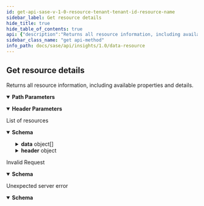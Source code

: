 ```yaml
---
id: get-api-sase-v-1-0-resource-tenant-tenant-id-resource-name
sidebar_label: Get resource details
hide_title: true
hide_table_of_contents: true
api: {"description":"Returns all resource information, including available properties and details.\n","operationId":"get-api-sase-v1.0-resource-tenant-tenant_id-resource_name","parameters":[{"description":"Name of the resource for which you want information. The supported\nresources are:\n\n  * site_current_status\n\n    Provides connection status information.\n\n  * alerts\n\n    Provides information on alerts raised by your tenant.\n","in":"path","name":"resource_name","required":true,"schema":{"type":"string"}},{"description":"Unique tenant ID.","in":"path","name":"tenant_id","required":true,"schema":{"type":"string"}},{"description":"Sub-tenant ID. This parameter is required only if a sub-tenant is configured.","in":"header","name":"Prisma-SubTenant","required":false,"schema":{"type":"string"}}],"responses":{"200":{"content":{"application/json":{"schema":{"description":"Resource Request response","properties":{"data":{"allOf":[{"items":{"properties":{"empty":{"type":"boolean"}},"type":"object"},"type":"array"},{"description":"Response Data","example":[{"average_property3":10.75,"property1":"value1","property2":10},{"average_property3":20.99,"property1":"value2","property2":25}]}]},"header":{"allOf":[{"properties":{"empty":{"type":"boolean"}},"type":"object"},{"description":"Response header","example":{"createdAt":"Fri Jan  1 00:00:00 PST 2021","name":"Response Name","requestId":"123e4567-e89b-12d3-a456-426614174000"}}]}},"required":["header","data"],"type":"object"}}},"description":"List of resources"},"400":{"content":{"application/json":{"schema":{"description":"Error Response","properties":{"details":{"description":"Error details","example":"Input value 'property1' is not valid","type":"string"},"errorCode":{"description":"Error code","example":"REST10001","type":"string"},"message":{"description":"Error Message","example":"Invalid input","type":"string"},"values":{"allOf":[{"items":{"type":"string"},"type":"array"},{"description":"Values in error details. Used to construct error in different language","example":["property1"]}]}},"required":["errorCode","message","details","values"],"type":"object"}}},"description":"Invalid Request"},"500":{"content":{"application/json":{"schema":{"description":"Error Response","properties":{"details":{"description":"Error details","example":"Input value 'property1' is not valid","type":"string"},"errorCode":{"description":"Error code","example":"REST10001","type":"string"},"message":{"description":"Error Message","example":"Invalid input","type":"string"},"values":{"allOf":[{"items":{"type":"string"},"type":"array"},{"description":"Values in error details. Used to construct error in different language","example":["property1"]}]}},"required":["errorCode","message","details","values"],"type":"object"}}},"description":"Unexpected server error"}},"tags":["DataResource"],"method":"get","path":"/api/sase/v1.0/resource/tenant/{tenant_id}/{resource_name}","servers":[{"url":"https://pa-us.api.prismaaccess.com"}],"info":{"contact":{},"description":"Manages standard data resources.\n","title":"Data Resource","version":"1.0"},"postman":{"name":"Get resource details","description":{"content":"Returns all resource information, including available properties and details.\n","type":"text/plain"},"url":{"path":["api","sase","v1.0","resource","tenant",":tenant_id",":resource_name"],"host":["{{baseUrl}}"],"query":[],"variable":[{"disabled":false,"description":{"content":"(Required) Name of the resource for which you want information. The supported\nresources are:\n\n  * site_current_status\n\n    Provides connection status information.\n\n  * alerts\n\n    Provides information on alerts raised by your tenant.\n","type":"text/plain"},"type":"any","value":"","key":"resource_name"},{"disabled":false,"description":{"content":"(Required) Unique tenant ID.","type":"text/plain"},"type":"any","value":"","key":"tenant_id"}]},"header":[{"disabled":false,"description":{"content":"Sub-tenant ID. This parameter is required only if a sub-tenant is configured.","type":"text/plain"},"key":"Prisma-SubTenant","value":""},{"key":"Accept","value":"application/json"}],"method":"GET"}}
sidebar_class_name: "get api-method"
info_path: docs/sase/api/insights/1.0/data-resource
---
```



## Get resource details



Returns all resource information, including available properties and details.


<details style={{"marginBottom":"1rem"}} data-collapsed={false} open={true}><summary style={{}}><strong>Path Parameters</strong></summary><div><ul><ParamsItem className={"paramsItem"} param={{"description":"Name of the resource for which you want information. The supported\nresources are:\n\n  * site_current_status\n\n    Provides connection status information.\n\n  * alerts\n\n    Provides information on alerts raised by your tenant.\n","in":"path","name":"resource_name","required":true,"schema":{"type":"string"}}}></ParamsItem><ParamsItem className={"paramsItem"} param={{"description":"Unique tenant ID.","in":"path","name":"tenant_id","required":true,"schema":{"type":"string"}}}></ParamsItem></ul></div></details><details style={{"marginBottom":"1rem"}} data-collapsed={false} open={true}><summary style={{}}><strong>Header Parameters</strong></summary><div><ul><ParamsItem className={"paramsItem"} param={{"description":"Sub-tenant ID. This parameter is required only if a sub-tenant is configured.","in":"header","name":"Prisma-SubTenant","required":false,"schema":{"type":"string"}}}></ParamsItem></ul></div></details><div><ApiTabs><TabItem label={"200"} value={"200"}><div>

List of resources

</div><div><MimeTabs groupId={"mime-type"}><TabItem label={"application/json"} value={"application/json"}><SchemaTabs groupId={"schema-tabs"}><TabTtem label={"Schema"} value={"Schema"}><details style={{}} data-collapsed={false} open={true}><summary style={{"textAlign":"left"}}><strong>Schema</strong></summary><div style={{"textAlign":"left","marginLeft":"1rem"}}></div><ul style={{"marginLeft":"1rem"}}><SchemaItem collapsible={true} className={"schemaItem"}><details style={{}}><summary style={{}}><strong>data</strong><span style={{"opacity":"0.6"}}> object[]</span></summary><div style={{"marginLeft":"1rem"}}><div style={{"marginTop":".5rem","marginBottom":".5rem"}}>

Response Data

</div><SchemaItem collapsible={false} name={"empty"} required={false} schemaDescription={undefined} schemaName={"boolean"} qualifierMessage={undefined} defaultValue={undefined}></SchemaItem></div></details></SchemaItem><SchemaItem collapsible={true} className={"schemaItem"}><details style={{}}><summary style={{}}><strong>header</strong><span style={{"opacity":"0.6"}}> object</span></summary><div style={{"marginLeft":"1rem"}}><div style={{"marginTop":".5rem","marginBottom":".5rem"}}>

Response header

</div><SchemaItem collapsible={false} name={"empty"} required={false} schemaDescription={undefined} schemaName={"boolean"} qualifierMessage={undefined} defaultValue={undefined}></SchemaItem></div></details></SchemaItem></ul></details></TabTtem></SchemaTabs></TabItem></MimeTabs></div></TabItem><TabItem label={"400"} value={"400"}><div>

Invalid Request

</div><div><MimeTabs groupId={"mime-type"}><TabItem label={"application/json"} value={"application/json"}><SchemaTabs groupId={"schema-tabs"}><TabTtem label={"Schema"} value={"Schema"}><details style={{}} data-collapsed={false} open={true}><summary style={{"textAlign":"left"}}><strong>Schema</strong></summary><div style={{"textAlign":"left","marginLeft":"1rem"}}></div><ul style={{"marginLeft":"1rem"}}><SchemaItem collapsible={false} name={"details"} required={false} schemaDescription={"Error details"} schemaName={"string"} qualifierMessage={undefined} defaultValue={undefined}></SchemaItem><SchemaItem collapsible={false} name={"errorCode"} required={false} schemaDescription={"Error code"} schemaName={"string"} qualifierMessage={undefined} defaultValue={undefined}></SchemaItem><SchemaItem collapsible={false} name={"message"} required={false} schemaDescription={"Error Message"} schemaName={"string"} qualifierMessage={undefined} defaultValue={undefined}></SchemaItem><SchemaItem collapsible={false} name={"values"} required={false} schemaDescription={"Values in error details. Used to construct error in different language"} schemaName={"object"} qualifierMessage={undefined} defaultValue={undefined}></SchemaItem></ul></details></TabTtem></SchemaTabs></TabItem></MimeTabs></div></TabItem><TabItem label={"500"} value={"500"}><div>

Unexpected server error

</div><div><MimeTabs groupId={"mime-type"}><TabItem label={"application/json"} value={"application/json"}><SchemaTabs groupId={"schema-tabs"}><TabTtem label={"Schema"} value={"Schema"}><details style={{}} data-collapsed={false} open={true}><summary style={{"textAlign":"left"}}><strong>Schema</strong></summary><div style={{"textAlign":"left","marginLeft":"1rem"}}></div><ul style={{"marginLeft":"1rem"}}><SchemaItem collapsible={false} name={"details"} required={false} schemaDescription={"Error details"} schemaName={"string"} qualifierMessage={undefined} defaultValue={undefined}></SchemaItem><SchemaItem collapsible={false} name={"errorCode"} required={false} schemaDescription={"Error code"} schemaName={"string"} qualifierMessage={undefined} defaultValue={undefined}></SchemaItem><SchemaItem collapsible={false} name={"message"} required={false} schemaDescription={"Error Message"} schemaName={"string"} qualifierMessage={undefined} defaultValue={undefined}></SchemaItem><SchemaItem collapsible={false} name={"values"} required={false} schemaDescription={"Values in error details. Used to construct error in different language"} schemaName={"object"} qualifierMessage={undefined} defaultValue={undefined}></SchemaItem></ul></details></TabTtem></SchemaTabs></TabItem></MimeTabs></div></TabItem></ApiTabs></div>
      